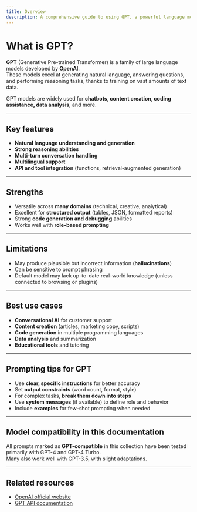 ```yaml
---
title: Overview
description: A comprehensive guide to using GPT, a powerful language model by OpenAI, including its features, capabilities, and how to integrate it into your projects.
---
```


# What is GPT?

**GPT** (Generative Pre-trained Transformer) is a family of large language models developed by **OpenAI**.  
These models excel at generating natural language, answering questions, and performing reasoning tasks, thanks to training on vast amounts of text data.

GPT models are widely used for **chatbots, content creation, coding assistance, data analysis**, and more.

---

## Key features

- **Natural language understanding and generation**
- **Strong reasoning abilities**
- **Multi-turn conversation handling**
- **Multilingual support**
- **API and tool integration** (functions, retrieval-augmented generation)



---

## Strengths

- Versatile across **many domains** (technical, creative, analytical)
- Excellent for **structured output** (tables, JSON, formatted reports)
- Strong **code generation and debugging** abilities
- Works well with **role-based prompting**

---

## Limitations

- May produce plausible but incorrect information (**hallucinations**)
- Can be sensitive to prompt phrasing
- Default model may lack up-to-date real-world knowledge (unless connected to browsing or plugins)

---

## Best use cases

- **Conversational AI** for customer support
- **Content creation** (articles, marketing copy, scripts)
- **Code generation** in multiple programming languages
- **Data analysis** and summarization
- **Educational tools** and tutoring

---

## Prompting tips for GPT

- Use **clear, specific instructions** for better accuracy
- Set **output constraints** (word count, format, style)
- For complex tasks, **break them down into steps**
- Use **system messages** (if available) to define role and behavior
- Include **examples** for few-shot prompting when needed

---

## Model compatibility in this documentation

All prompts marked as **GPT-compatible** in this collection have been tested primarily with GPT-4 and GPT-4 Turbo.  
Many also work well with GPT-3.5, with slight adaptations.

---

## Related resources

- [OpenAI official website](https://openai.com)
- [GPT API documentation](https://platform.openai.com/docs)